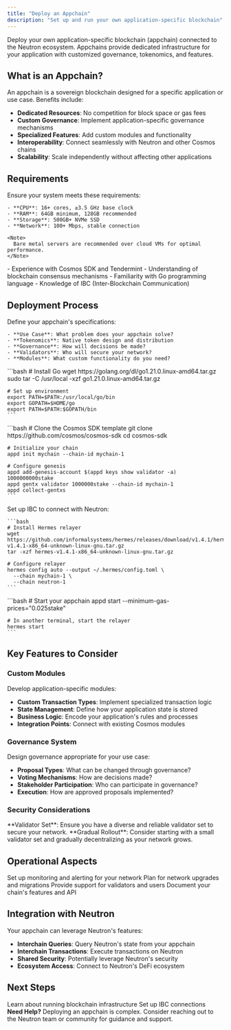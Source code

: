 ```yaml
---
title: "Deploy an Appchain"
description: "Set up and run your own application-specific blockchain"
---
```


Deploy your own application-specific blockchain (appchain) connected to the Neutron ecosystem. Appchains provide dedicated infrastructure for your application with customized governance, tokenomics, and features.

## What is an Appchain?

An appchain is a sovereign blockchain designed for a specific application or use case. Benefits include:

- **Dedicated Resources**: No competition for block space or gas fees
- **Custom Governance**: Implement application-specific governance mechanisms
- **Specialized Features**: Add custom modules and functionality
- **Interoperability**: Connect seamlessly with Neutron and other Cosmos chains
- **Scalability**: Scale independently without affecting other applications

## Requirements

<Steps>
  <Step title="System Requirements">
    Ensure your system meets these requirements:
    
    - **CPU**: 16+ cores, ≥3.5 GHz base clock
    - **RAM**: 64GB minimum, 128GB recommended
    - **Storage**: 500GB+ NVMe SSD
    - **Network**: 100+ Mbps, stable connection

    <Note>
      Bare metal servers are recommended over cloud VMs for optimal performance.
    </Note>
  </Step>
  
  <Step title="Technical Prerequisites">
    - Experience with Cosmos SDK and Tendermint
    - Understanding of blockchain consensus mechanisms
    - Familiarity with Go programming language
    - Knowledge of IBC (Inter-Blockchain Communication)
  </Step>
</Steps>

## Deployment Process

<Steps>
  <Step title="Design Your Appchain">
    Define your appchain's specifications:
    
    - **Use Case**: What problem does your appchain solve?
    - **Tokenomics**: Native token design and distribution
    - **Governance**: How will decisions be made?
    - **Validators**: Who will secure your network?
    - **Modules**: What custom functionality do you need?
  </Step>
  
  <Step title="Set Up Development Environment">
    ```bash
    # Install Go
    wget https://golang.org/dl/go1.21.0.linux-amd64.tar.gz
    sudo tar -C /usr/local -xzf go1.21.0.linux-amd64.tar.gz
    
    # Set up environment
    export PATH=$PATH:/usr/local/go/bin
    export GOPATH=$HOME/go
    export PATH=$PATH:$GOPATH/bin
    ```
  </Step>
  
  <Step title="Initialize Your Chain">
    ```bash
    # Clone the Cosmos SDK template
    git clone https://github.com/cosmos/cosmos-sdk
    cd cosmos-sdk
    
    # Initialize your chain
    appd init mychain --chain-id mychain-1
    
    # Configure genesis
    appd add-genesis-account $(appd keys show validator -a) 1000000000stake
    appd gentx validator 1000000stake --chain-id mychain-1
    appd collect-gentxs
    ```
  </Step>
  
  <Step title="Configure IBC Connections">
    Set up IBC to connect with Neutron:
    
    ```bash
    # Install Hermes relayer
    wget https://github.com/informalsystems/hermes/releases/download/v1.4.1/hermes-v1.4.1-x86_64-unknown-linux-gnu.tar.gz
    tar -xzf hermes-v1.4.1-x86_64-unknown-linux-gnu.tar.gz
    
    # Configure relayer
    hermes config auto --output ~/.hermes/config.toml \
      --chain mychain-1 \
      --chain neutron-1
    ```
  </Step>
  
  <Step title="Launch Your Network">
    ```bash
    # Start your appchain
    appd start --minimum-gas-prices="0.025stake"
    
    # In another terminal, start the relayer
    hermes start
    ```
  </Step>
</Steps>

## Key Features to Consider

### Custom Modules

Develop application-specific modules:

- **Custom Transaction Types**: Implement specialized transaction logic
- **State Management**: Define how your application state is stored
- **Business Logic**: Encode your application's rules and processes
- **Integration Points**: Connect with existing Cosmos modules

### Governance System

Design governance appropriate for your use case:

- **Proposal Types**: What can be changed through governance?
- **Voting Mechanisms**: How are decisions made?
- **Stakeholder Participation**: Who can participate in governance?
- **Execution**: How are approved proposals implemented?

### Security Considerations

<Warning>
**Validator Set**: Ensure you have a diverse and reliable validator set to secure your network.
</Warning>

<Tip>
**Gradual Rollout**: Consider starting with a small validator set and gradually decentralizing as your network grows.
</Tip>

## Operational Aspects

<CardGroup cols={2}>
  <Card title="Monitoring" icon="chart-line">
    Set up monitoring and alerting for your network
  </Card>
  <Card title="Upgrades" icon="arrow-up">
    Plan for network upgrades and migrations
  </Card>
  <Card title="Support" icon="life-ring">
    Provide support for validators and users
  </Card>
  <Card title="Documentation" icon="book">
    Document your chain's features and API
  </Card>
</CardGroup>

## Integration with Neutron

Your appchain can leverage Neutron's features:

- **Interchain Queries**: Query Neutron's state from your appchain
- **Interchain Transactions**: Execute transactions on Neutron
- **Shared Security**: Potentially leverage Neutron's security
- **Ecosystem Access**: Connect to Neutron's DeFi ecosystem

## Next Steps

<CardGroup cols={2}>
  <Card title="Operator Guide" icon="server" href="/operators/overview">
    Learn about running blockchain infrastructure
  </Card>
  <Card title="IBC Setup" icon="link" href="/operators/ibc-relayer">
    Set up IBC connections
  </Card>
</CardGroup>

<div className="p-4 border-l-4 border-yellow-500 bg-yellow-50 rounded my-6">
  <strong>Need Help?</strong> Deploying an appchain is complex. Consider reaching out to the Neutron team or community for guidance and support.
</div> 